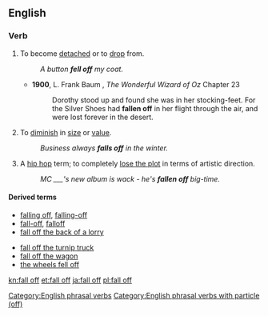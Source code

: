 ==English==

===Verb===
{{en-verb|inf=[[to]] [[fall]] [[off]]|falls off|falling off|fell off|fallen off}}

#{{transitive|and|intransitive}} To become [[detached]] or to [[drop]] from.
#:''A button '''fell off''' my coat.''
#* '''1900''', L. Frank Baum , ''The Wonderful Wizard of Oz'' Chapter 23
#*: Dorothy stood up and found she was in her stocking-feet. For the Silver Shoes had '''fallen off''' in her flight through the air, and were lost forever in the desert.
#{{intransitive}} To [[diminish]] in [[size]] or [[value]].
#:''Business always '''falls off''' in the winter.''
#{{slang}} A [[hip hop]] term; to completely [[lose the plot]] in terms of artistic direction. 
#:''MC ___'s new album is wack - he's '''fallen off''' big-time.''

====Derived terms====
{{rel-top|Terms derived from ''fall off''}}
*[[falling off]], [[falling-off]]<!--noun-->
*[[fall-off]], [[falloff]]<!--noun-->
*[[fall off the back of a lorry]]
{{rel-mid}}
*[[fall off the turnip truck]]
*[[fall off the wagon]]
*[[the wheels fell off]]<!--figurative sense is idiomatic-->
{{rel-bottom}}

[[Category:English phrasal verbs]]
[[Category:English phrasal verbs with particle (off)]]

[[kn:fall off]]
[[et:fall off]]
[[ja:fall off]]
[[pl:fall off]]